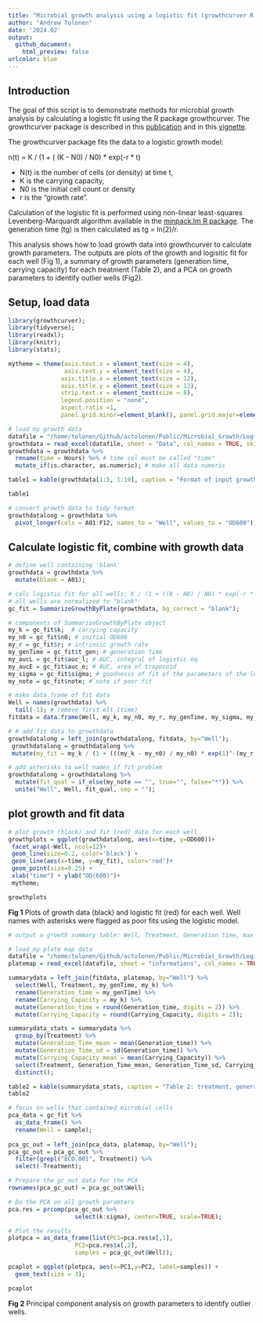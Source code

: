 ```yaml
---
title: "Microbial growth analysis using a logistic fit (growthcurver R package)"
author: "Andrew Tolonen"
date: '2024.02'
output:
  github_document:
    html_preview: false
urlcolor: blue
---
```


## Introduction

The goal of this script is to demonstrate methods for microbial growth analysis by calculating a logistic fit using the R package growthcurver. The growthcurver package is described in this [publication](https://bmcbioinformatics.biomedcentral.com/articles/10.1186/s12859-016-1016-7) and in this [vignette](https://cran.r-project.org/web/packages/growthcurver/vignettes/Growthcurver-vignette.html). 

The growthcurver package fits the data to a logistic growth model:

n(t) = K / (1 + ( (K - N0) / N0) * exp(-r * t)

* N(t) is the number of cells (or density) at time t,
* K is the carrying capacity,
* N0 is the initial cell count or density
* r is the "growth rate".

Calculation of the logistic fit is performed using non-linear least-squares Levenberg-Marquardt algorithm available in the [minpack.lm R package](https://cran.r-project.org/web/packages/minpack.lm/index.html). The generation time (tg) is then calculated as tg = ln(2)/r.

This analysis shows how to load growth data into growthcurver to calculate growth parameters. The outputs are plots of the growth and logisitic fit for each well (Fig 1), a summary of growth parameters (generation time, carrying capacity) for each treatment (Table 2), and a PCA on growth parameters to identify outlier wells (Fig2).

## Setup, load data
```r

library(growthcurver);
library(tidyverse);
library(readxl);
library(knitr);
library(stats);

mytheme = theme(axis.text.x = element_text(size = 4), 
                axis.text.y = element_text(size = 4), 
               axis.title.x = element_text(size = 12), 
               axis.title.y = element_text(size = 12),
               strip.text.x = element_text(size = 8),
               legend.position = "none", 
               aspect.ratio =1,
               panel.grid.minor=element_blank(), panel.grid.major=element_blank());

# load my growth data
datafile = "/home/tolonen/Github/actolonen/Public/Microbial_Growth/Logistic_Fit/2024.02.29_growthData.xlsx";
growthdata = read_excel(datafile, sheet = "Data", col_names = TRUE, skip=0);
growthdata = growthdata %>%
  rename(time = Hours) %>% # time col must be called "time"
  mutate_if(is.character, as.numeric); # make all data numeric

table1 = kable(growthdata[1:5, 1:10], caption = "Format of input growth data for growthcurver fit. Columns are time (hours) and OD600 of each well");

table1

# convert growth data to tidy format
growthdatalong = growthdata %>%
  pivot_longer(cols = A01:F12, names_to = "Well", values_to = "OD600");

```

## Calculate logistic fit, combine with growth data
```r

# define well containing 'blank'
growthdata = growthdata %>%
  mutate(blank = A01);

# calc logistic fit for all wells: K / (1 + ((K - N0) / N0) * exp(-r * t))
# all wells are normalized to "blank"
gc_fit = SummarizeGrowthByPlate(growthdata, bg_correct = "blank"); 

# components of SummarizeGrowthByPlate object
my_k = gc_fit$k;  # carrying capacity
my_n0 = gc_fit$n0; # initial OD600
my_r = gc_fit$r; # intrinsic growth rate
my_genTime = gc_fit$t_gen; # generation time
my_aucL = gc_fit$auc_l; # AUC, integral of logistic eq
my_aucE = gc_fit$auc_e; # AUC, area of trapezoid
my_sigma = gc_fit$sigma; # goodnesss of fit of the parameters of the logistic equation (residual standard error from the nonlinear regression model).
my_note = gc_fit$note; # note if poor fit

# make data.frame of fit data
Well = names(growthdata) %>%
  tail(-1); # remove first elt (time)
fitdata = data.frame(Well, my_k, my_n0, my_r, my_genTime, my_sigma, my_note);

# # add fit data to growthdata
growthdatalong = left_join(growthdatalong, fitdata, by="Well");
 growthdatalong = growthdatalong %>%
 mutate(my_fit = my_k / (1 + (((my_k - my_n0) / my_n0) * exp(1)^-(my_r * time))));

# add asterisks to well names if fit problem
growthdatalong = growthdatalong %>%
  mutate(fit_qual = if_else(my_note == "", true="", false="*")) %>%
  unite("Well", Well, fit_qual, sep = "");

```

## plot growth and fit data
```r

# plot growth (black) and fit (red) data for each well
growthplots = ggplot(growthdatalong, aes(x=time, y=OD600))+
 facet_wrap(~Well, ncol=12)+
 geom_line(size=0.2, color='black') +
 geom_line(aes(x=time, y=my_fit), color='red')+
 geom_point(size=0.25) +
 xlab("time") + ylab("OD(600)")+
 mytheme;

growthplots

```

**Fig 1** Plots of growth data (black) and logistic fit (red) for each well. Well names with asterisks were flagged as poor fits using the logistic model.

```r

# output a growth summary table: Well, Treatment, Generation time, max cell yield.

# load my plate map data
datafile = "/home/tolonen/Github/actolonen/Public/Microbial_Growth/Logistic_Fit/2024.02.29_growthData.xlsx";
platemap = read_excel(datafile, sheet = "informations", col_names = TRUE, skip=30);

summarydata = left_join(fitdata, platemap, by="Well") %>%
  select(Well, Treatment, my_genTime, my_k) %>%
  rename(Generation_time = my_genTime) %>%
  rename(Carrying_Capacity = my_k) %>%
  mutate(Generation_time = round(Generation_time, digits = 2)) %>%
  mutate(Carrying_Capacity = round(Carrying_Capacity, digits = 2));

summarydata_stats = summarydata %>%
  group_by(Treatment) %>%
  mutate(Generation_Time_mean = mean(Generation_time)) %>%
  mutate(Generation_Time_sd = sd(Generation_time)) %>%
  mutate(Carrying_Capacity_mean = mean(Carrying_Capacity)) %>%
  select(Treatment, Generation_Time_mean, Generation_Time_sd, Carrying_Capacity_mean) %>%
  distinct();

table2 = kable(summarydata_stats, caption = "Table 2: treatment, generation time, and carrying capcity of each well");
table2

```

```r

# focus on wells that contained microbial cells
pca_data = gc_fit %>%
  as_data_frame() %>%
  rename(Well = sample);
  
pca_gc_out = left_join(pca_data, platemap, by="Well");
pca_gc_out = pca_gc_out %>%
  filter(grepl("ECO.001", Treatment)) %>%
  select(-Treatment);

# Prepare the gc_out data for the PCA
rownames(pca_gc_out) = pca_gc_out$Well;

# Do the PCA on all growth paramters
pca.res = prcomp(pca_gc_out %>% 
                   select(k:sigma), center=TRUE, scale=TRUE);

# Plot the results
plotpca = as_data_frame(list(PC1=pca.res$x[,1],
                   PC2=pca.res$x[,2],
                   samples = pca_gc_out$Well));

pcaplot = ggplot(plotpca, aes(x=PC1,y=PC2, label=samples)) + 
  geom_text(size = 3);

pcaplot

```

**Fig 2** Principal component analysis on growth parameters to identify outlier wells.